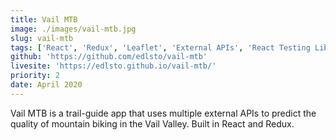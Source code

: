 ```yaml
---
title: Vail MTB
image: ./images/vail-mtb.jpg
slug: vail-mtb
tags: ['React', 'Redux', 'Leaflet', 'External APIs', 'React Testing Library', 'Jest', 'Figma']
github: 'https://github.com/edlsto/vail-mtb'
livesite: 'https://edlsto.github.io/vail-mtb/'
priority: 2
date: April 2020
---
```


Vail MTB is a trail-guide app that uses multiple external APIs to predict the quality of mountain biking in the Vail Valley. Built in React and Redux.